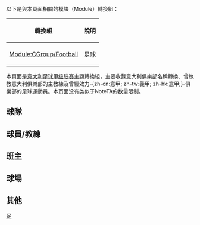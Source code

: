 {{CGroupH|name=意甲|desc=意甲}}<noinclude>[[Category:體育公共轉換組模板|足{{SUBPAGENAME}}]]

以下是與本頁面相關的模块（Module）轉換組：
{| class="wikitable"
! 轉換組 || 說明
|-
| [[Module:CGroup/Football]] || 足球
|}

本頁面是[[意大利足球甲级联赛]]主題轉換組，主要收錄意大利俱樂部名稱轉換、曾執教意大利俱樂部的主教練及曾經效力-{zh-cn:意甲; zh-tw:義甲; zh-hk:意甲;}-俱樂部的足球運動員。本页面没有类似于NoteTA的数量限制。

== 球隊 ==
</noinclude>
{{CItem|zh:亞特蘭大; zh-cn:亚特兰大; zh-tw:亞特蘭大; zh-hk:阿特蘭大;|original=Atalanta}}
{{CItem|zh:阿韦利诺; zh-cn:阿韦利诺; zh-tw:阿韋利諾; zh-hk:艾維連奴;|original=Avellino}}
{{CItem|zh-cn:贝内文托;zh-hk:賓尼雲圖;zh-tw:貝內文托;|original=Benevento}}
{{CItem|zh:博洛尼亚; zh-cn:博洛尼亚; zh-tw:波隆那; zh-hk:博洛尼亞;|original=Bologna}}
{{CItem|zh:卡塔尼亚; zh-cn:卡塔尼亚; zh-tw:卡塔尼亞; zh-hk:卡坦尼亞;|original=Calcio Catania}}
{{CItem|zh:切沃; zh-cn:切沃; zh-hk:基爾禾; zh-tw:切沃; zh-mo:切禾|original=A.C. ChievoVerona}}
{{CItem|zh:卡爾皮; zh-cn:卡尔皮; zh-hk:卡比; zh-mo:卡爾比; zh-tw:卡皮;|original=Carpi}}
{{CItem|zh:科莫; zh-cn:科莫; zh-hk:科木; zh-tw:科莫|original=Como}}
{{CItem|zh:恩波利; zh-cn:恩波利; zh-tw:恩波里; zh-hk:安玻里; zh-mo:恩波里|original=Empoli F.C.}}
{{CItemLan|1=恩坡利=>zh-cn:恩波利;恩坡利=>zh-tw:恩波里;恩坡利=>zh-hk:安玻里;恩坡利=>zh-mo:恩波里;|2=Empoli F.C.}} 
{{CItemLan|1=恩波里=>zh-cn:恩波利;恩波里=>zh-tw:恩波里;恩波里=>zh-hk:安玻里;恩波里=>zh-mo:恩波里;|2=Empoli F.C.}} 
{{CItemLan|1=安坡里=>zh-cn:恩波利;安坡里=>zh-tw:恩波里;安坡里=>zh-hk:安玻里;安坡里=>zh-mo:恩波里;|2=Empoli F.C.}} 
{{CItem|zh:佛罗伦萨; zh-cn:佛罗伦萨; zh-tw:費倫提那; zh-hk:費倫天拿;|original=ACF Fiorentina}}
{{CItem|zh-cn:弗罗西诺内;zh-hk:費辛隆尼;zh-tw:弗羅西諾內;|original=Frosinone Calcio SRL}}
{{CItem|zh:热那亚; zh-cn:热那亚; zh-tw:熱那亞; zh-hk:熱拿亞;|original=Genoa C.F.C.}}
{{CItem|zh:尤文图斯; zh-cn:尤文图斯; zh-tw:尤文圖斯; zh-hk:祖雲達斯;|original=Juventus FC}}
{{CItem|zh:拉齐奥;zh-cn:拉齐奥;zh-tw:拉齊奧;zh-hk:拉素;zh-hant:拉齊奧;|original=SS Lazio}}
{{CItem|zh:利沃诺; zh-cn:利沃诺; zh-tw:利沃諾; zh-hk:利禾奴;|original=AS Livorno Calcio}}
{{CItem|zh:梅西纳;zh-cn:梅西纳; zh-tw:麥西納; zh-hk:墨西拿; zh-mo:麥斯納|original=Messina}}
{{CItem|zh:那不勒斯;zh-cn:那不勒斯; zh-tw:拿坡里; zh-hk:拿玻里; zh-sg:那波利;|original=S.S.C. Napoli}} 
{{CItem|zh-cn:诺瓦拉;zh-hk:路華拿;zh-tw:諾瓦拉;|original=Novara Calcio}}
{{CItem|zh:巴勒莫; zh-cn:巴勒莫; zh-tw:巴勒莫; zh-hk:巴勒莫;|original=US Città di Palermo}}
{{CItem|zh:帕尔马; zh-cn:帕尔马; zh-tw:帕爾馬; zh-hk:帕爾馬;|original=Parma FC}}
{{CItem|zh:雷吉纳; zh-cn:雷吉纳; zh-tw:雷吉納; zh-hk:里賈納;|original=Reggina Calcio}}
{{CItem|zh-cn:萨勒尼塔纳;zh-tw:沙勒尼塔納;zh-hk:沙蘭力坦拿;|original=Salernitana}}
{{CItem|zh:桑普多利亚; zh-cn:桑普多利亚; zh-tw:桑普多利亞; zh-hk:森多利亞; zh-sg:桑多利亚;|original=UC Sampdoria}}
{{CItem|zh-cn:萨索洛; zh-tw:薩索羅; zh-hk:薩斯索羅; zh-mo:莎索羅|original=Sassuolo}}
{{CItemLan|1=萨索罗=>zh-cn:萨索洛;萨索罗=>zh-tw:薩索羅;萨索罗=>zh-hk:薩斯索羅;萨索罗=>zh-mo:莎索羅;|2=Sassuolo}} 
{{CItem|zh:锡耶纳; zh-cn:锡耶纳; zh-tw:錫耶納; zh-hk:錫耶納;|original=Siena}}
{{CItem|zh-cn:斯帕尔;zh-hk:史帕爾;zh-tw:斯帕爾;|original=S.P.A.L.}}
{{CItem|zh-hans:斯佩齐亚;zh-hk:史柏斯亞;zh-tw:斯佩齊亞;|original=Spezia}}
{{CItem|zh:特尔纳纳; zh-cn:特尔纳纳; zh-tw:特爾納納; zh-hk:特拉納;|original=Ternana}}
{{CItemLan|1=拖連奴=>zh-cn:都灵;拖連奴=>zh-tw:杜里諾;拖連奴=>zh-hk:拖連奴;拖連奴=>zh-mo:拖連奴;|2=Torino FC}}
{{CItemLan|1=杜里諾=>zh-cn:都灵;杜里諾=>zh-tw:杜里諾;杜里諾=>zh-hk:拖連奴;杜里諾=>zh-mo:拖連奴;|2=Torino FC}}
{{CItem|zh:特里斯蒂纳; zh-cn:特里斯蒂纳; zh-tw:特里斯蒂納; zh-hk:泰利斯天拿;|original=Triestina}}
{{CItem|zh:乌迪内斯; zh-cn:乌迪内斯; zh-tw:烏迪內斯; zh-hk:烏甸尼斯;|original=Udinese Calcio}}
<noinclude>

== 球員/教練 ==
</noinclude>
{{CItem|zh:阿德里亚诺; zh-hans:阿德里亚诺; zh-hk:阿祖安奴; zh-tw:阿德里亞諾;|original=Adriano}}
{{CItem|zh:阿莱格里; zh-cn:阿莱格里; zh-tw:阿萊格里; zh-hk:艾歷尼;|original=Allegri}}
{{CItem|zh-hans:阿莱格里; zh-tw:阿萊格里; zh-hk:艾歷格利;zh-cn:阿莱格里|original=Allegri}}
{{CItem|zh:安布罗西尼; zh-cn:安布罗西尼; zh-tw:安布羅西尼; zh-hk:岩布仙尼;|original=Ambrosini}}
{{CItem|zh-hans:安切洛蒂; zh-tw:安切洛蒂; zh-hk:安察洛堤;|original=Ancelotti}}
{{CItem|zh-hans:阿斯托里; zh-hk:艾斯托利;|original=Astori}}
{{CItem|zh:罗伯特·巴乔; zh-cn:罗伯特·巴乔; zh-tw:羅貝托·巴吉歐; zh-hk:羅拔圖·巴治奧;|original=Roberto Baggio}}
{{CItem|zh:巴乔; zh-cn:巴乔; zh-tw:巴吉歐; zh-hk:巴治奧;|original=Baggio}}
{{CItem|zh:巴洛特利;zh-hans:巴洛特利;zh-hk:巴洛迪利;zh-tw:巴洛特利;|original=Balotelli}}
{{CItem|zh:贝克汉姆; zh-cn:贝克汉姆; zh-tw:貝克漢; zh-hk:碧咸;|original=Beckham}}
{{CItem|zh:博努奇;zh-hans:博努奇; zh-hk:邦路斯; zh-tw:博努奇;|original=Bonucci}}
{{CItem|zh:布馮; zh-cn:布冯; zh-tw:布馮; zh-hk:保方;|original=Buffon}}
{{CItem|zh:卡莫拉内西; zh-cn:卡莫拉內西; zh-tw:卡莫拉內西; zh-hk:甘莫蘭尼斯;|original=Camoranesi}}
{{CItem|zh:卡纳瓦罗; zh-cn:卡纳瓦罗; zh-tw:卡納瓦羅; zh-hk:簡拿華路;|original=Cannavaro}}
{{CItem|zh:卡佩罗; zh-cn:卡佩罗; zh-tw:卡佩羅; zh-hk:卡比路;|original=Capello}}
{{CItem|zh:卡萨诺; zh-cn:卡萨诺; zh-tw:卡薩諾; zh-hk:卡斯辛奴;|original=Cassano}}
{{CItem|zh:基耶利尼;zh-hans:基耶利尼;zh-hk:基亞連尼;zh-tw:基耶利尼;|original=Chiellini}}
{{CItem|zh:孔蒂; zh-hans:孔蒂; zh-hk:干地;zh-tw:孔蒂;|original=Conte}}
{{CItem|zh:德罗西;zh-hans:德罗西;zh-hk:迪羅斯;zh-tw:德羅西;|original=De Rossi}}
{{CItem|zh-hans:德西利奥;zh-hk:迪斯基利奧;zh-tw:德西利奧;|original=De Sciglio}}
{{CItem|zh-hans:德尔内里;zh-hk:迪拿利;zh-tw:德爾內里;|original=Delneri}}
{{CItem|zh:德尔·皮耶罗; zh-cn:德尔·皮耶罗; zh-tw:德爾·皮耶羅; zh-hk:迪比亞路;|original=Del Piero}}
{{CItem|zh:皮耶罗; zh-cn:皮耶罗; zh-tw:皮耶羅; zh-hk:迪比亞路;|original=Del Piero}}
{{CItemLan|1=迪比亞路=>zh-cn:皮耶罗;迪比亞路=>zh-tw:皮耶羅;迪比亞路=>zh-hk:迪比亞路;迪比亞路=>zh-mo:迪比亞路;|2=Del Piero}}
{{CItem|zh:迪纳塔莱;zh-cn:迪纳塔莱; zh-tw:迪納塔萊; zh-hk:迪拿達利;|original=Di Natale}}
{{CItem|zh:多纳多尼; zh-cn:多纳多尼; zh-tw:多納多尼; zh-hk:鄧納東尼;|original=Donadoni}}
{{CItem|zh-hans:迪巴拉;zh-hk:戴巴拿;zh-tw:迪巴拉;|original=Dybala}}
{{CItem|zh-hans:埃丁·哲科;zh-hk:艾甸·迪斯高;zh-tw:埃丁·哲科;|original=Edin Džeko}}
{{CItem|zh:费拉拉; zh-cn:费拉拉; zh-tw:費拉拉; zh-hk:費拉拿;|original=Ferrara}}
{{CItem|zh-hans:加图索;zh-hk:加度素;zh-tw:加圖索;|original=Gattuso}}
{{CItem|zh-hans:詹纳罗;zh-hk:贊拿路;zh-tw:詹納羅;|original=Gennaro}}
{{CItem|zh:吉拉迪诺;zh-hans:吉拉迪诺;zh-hk:基拿甸奴;zh-tw:吉拉迪諾;|original=Gilardino}}
{{CItem|zh:吉奥文科;zh-cn:乔文科;zh-hans:吉奥文科;zh-hk:基奧雲高;zh-tw:吉奧文科;|original=Giovinco}}
{{CItem|zh:格罗索;zh-cn:格罗索; zh-tw:格羅索; zh-hk:格羅素;|original=Grosso}}
{{CItem|zh:古利特;zh-hans:古利特;zh-hk:古烈治;zh-tw:古利特;|original=Gullit}}
{{CItem|zh:伊布拉希莫维奇;zh-hans:伊布拉希莫维奇;zh-hk:伊巴謙莫域;zh-tw:伊布拉希莫維奇;|original=Ibrahimović}}
{{CItem|zh:兹拉坦·伊布拉希莫维奇;zh-hans:兹拉坦·伊布拉希莫维奇;zh-hk:薩拉坦·伊巴謙莫域;zh-tw:茲拉坦·伊布拉希莫維奇;|original=Zlatan Ibrahimović}}
{{CItem|zh-hans:毛罗·伊卡尔迪;zh-hk:莫路·伊卡迪;zh-tw:毛羅·伊卡爾迪;|original=Mauro Icardi}}
{{CItem|zh-hans:伊卡尔迪;zh-hk:伊卡迪;zh-tw:伊卡爾迪;|original=Icardi}}
{{CItem|zh-hans:因莫比莱;zh-hk:恩莫比尼;zh-hant:因莫比萊;|original=Immobile}}
{{CItem|zh:因扎吉; zh-cn:因扎吉; zh-tw:英薩吉; zh-hk:恩沙基;|original=Inzaghi}}
{{CItem|zh:菲利普·因扎吉; zh-cn:菲利普·因扎吉; zh-tw:菲利普·英薩吉; zh-hk:菲利波·恩沙基;|original=Inzaghi}}
{{CItem|zh-hans:伊万;zh-hk:艾雲;zh-tw:伊萬;|original=Ivan}}
{{CItem|zh:约维蒂奇;zh-hans:约维蒂奇;zh-hk:祖維迪;zh-tw:約維蒂奇;|original=Jovetić}}
{{CItem|zh:里皮; zh-cn:里皮; zh-tw:里皮; zh-hk:納比;|original=Lippi}}
{{CItem|zh-hans:卢西亚诺;zh-hk:盧斯安奴;zh-tw:盧西亞諾;|original=Luciano}}
{{CItem|zh:卢西奥;zh-hans:卢西奥;zh-hk:盧斯奧;zh-tw:盧西奧;|original=Lúcio}}
{{CItem|zh:马尔基西奥;zh-cn:马尔基西奥; zh-tw:馬爾基西奧; zh-hk:馬治斯奧;|original=Marchisio}}
{{CItem|zh:马特拉齐; zh-cn:马特拉齐; zh-tw:馬特拉齊; zh-hk:馬特拉斯;|original=Materazzi}}
{{CItem|zh:马尔蒂尼; zh-cn:马尔蒂尼; zh-tw:馬蒂尼; zh-hk:馬甸尼;|original=Maldini}}
{{CItem|zh:曼奇尼;zh-hans:曼奇尼;zh-hk:文仙尼;zh-tw:曼奇尼;|original=Mancini}}
{{CItem|zh:马特乌斯;zh-hans:马特乌斯;zh-hk:馬圖斯;zh-tw:馬特烏斯;|original=Matthäus}}
{{CItem|zh-hans:马扎里;zh-hk:馬沙利;zh-tw:馬扎里;|original=Mazzarri}}
{{CItem|zh-hans:德里斯·梅尔滕斯;zh-hk:達賴斯·梅頓斯;zh-tw:德賴斯·梅滕斯;|original=Dries Mertens}}
{{CItem|zh:米哈伊洛维奇;zh-cn:米哈伊洛维奇; zh-tw:米哈伊洛維奇; zh-hk:米赫洛域;|original=Mihajlović}}
{{CItem|zh:蒙特拉; zh-cn:蒙特拉; zh-tw:蒙特拉; zh-hk:蒙迪拿;|original=Montella}}
{{CItem|zh:蒙托里沃;zh-cn:蒙托里沃; zh-tw:蒙托里沃; zh-hk:蒙度利禾;|original=Montolivo}}
{{CItem|zh:内德维德; zh-cn:内德维德; zh-tw:內德維德; zh-hk:尼維特;|original=Nedvěd}}
{{CItem|zh:内斯塔; zh-cn:内斯塔; zh-tw:內斯塔; zh-hk:尼斯達;|original=Nesta}}
{{CItem|zh-hans:奥多;zh-hk:奧度;zh-tw:奧多;|original=Oddo}}
{{CItem|zh:帕托; zh-cn:帕托; zh-tw:帕托; zh-hk:柏圖;|original=Pato}}
{{CItem|zh-hans:佩里希奇;zh-hk:比列錫;zh-tw:佩里希奇;|original=Perišić}}
{{CItem|zh:皮奥利; zh-cn:皮奥利; zh-tw:皮奧利; zh-hk:派奧利;zh-mo:彼奧尼;|original=Pioli}}
{{CItem|zh:皮尔洛; zh-cn:皮尔洛; zh-tw:皮爾洛; zh-hk:派路;|original=Pirlo}}
{{CItem|zh:普拉蒂尼;zh-cn:普拉蒂尼; zh-tw:普拉蒂尼; zh-hk:柏天尼;|original=Platini}}
{{CItem|zh:博格巴;zh-cn:博格巴; zh-hk:普巴;|original=Pogba}}
{{CItem|zh:普兰德利;zh-cn:普兰德利; zh-tw:普蘭德利; zh-hk:柏蘭迪利;|original=Prandelli}}
{{CItem|zh:拉涅利;zh-hans:拉涅利;zh-hk:雲尼亞里;zh-tw:拉涅利;|original=Ranieri}}
{{CItem|zh:里杰卡尔德;zh-hans:里杰卡尔德;zh-hk:列卡特;zh-tw:里杰卡爾德;|original=Rijkaard}}
{{CItem|zh:罗比尼奥;zh-hans:罗比尼奥;zh-hk:羅賓奴;zh-tw:羅比尼奧;|original=Robinho}}
{{CItem|zh:罗纳尔多; zh-cn:罗纳尔多; zh-tw:羅納度; zh-hk:朗拿度;|original=Ronaldo}}
{{CItem|zh:罗纳尔迪尼奥; zh-cn:罗纳尔迪尼奥; zh-tw:羅納汀荷; zh-hk:朗拿甸奴;|original=Ronaldinho}}
{{CItem|zh:克里斯蒂亚诺·罗纳尔多; zh-cn:克里斯蒂亚诺·罗纳尔多; zh-tw:克里斯蒂亞諾·羅納度; zh-hk:基斯坦奴·朗拿度;|original=Cristiano Ronaldo}}
{{CItem|zh:魯伊·科斯塔; zh-cn:鲁伊·科斯塔; zh-tw:魯伊·科斯塔; zh-hk:雷·哥斯達;|original=Rui Costa}}
{{CItemLan|1=雷哥斯達=>zh-cn:鲁伊·科斯塔;雷哥斯達=>zh-tw:魯伊·科斯塔;雷哥斯達=>zh-hk:雷·哥斯達;雷哥斯達=>zh-mo:雷·哥斯達;|2=Rui Costa}}
{{CItem|zh-hans:毛里齐奥·萨里;zh-hk:莫里斯奧·沙利;zh-tw:毛里齊奧·薩里;|original=Maurizio Sarri}}
{{CItem|zh-hans:萨里;zh-hk:沙利;zh-tw:薩里;|original=Sarri}}
{{CItem|zh:舍甫琴科; zh-cn:舍甫琴科; zh-tw:舍甫琴科; zh-hk:舒夫真高;|original=Shevchenko}}
{{CItem|zh:斯内德;zh-cn:斯内德; zh-tw:史奈德; zh-hk:史奈達; zh-tw:斯奈德;|original=Sneijder}}
{{CItem|zh-hans:斯帕莱蒂;zh-hk:史巴列堤;zh-tw:斯帕萊蒂;|original=Spalletti}}
{{CItem|zh:斯坦科维奇;zh-hans:斯坦科维奇;zh-hk:史坦高域;zh-tw:斯坦科維奇;|original=Stanković}}
{{CItem|zh:斯特拉马乔尼;zh-hans:斯特拉马乔尼;zh-hk:史達馬干尼;zh-tw:斯特拉馬喬尼;|original=Stramaccioni}}
{{CItem|zh:蒂亚戈·莫塔;zh-cn:蒂亚戈·莫塔; zh-tw:蒂亞戈·莫塔; zh-hk:泰亞高·莫達;|original=Thiago Motta}}
{{CItem|zh:托尼; zh-cn:托尼; zh-tw:托尼; zh-hk:東尼;|original=Toni}}
{{CItem|zh:托蒂; zh-cn:托蒂; zh-tw:托蒂; zh-hk:托迪;|original=Totti}}
{{CItem|zh:特拉帕托尼; zh-cn:特拉帕托尼; zh-tw:特拉帕托尼; zh-hk:查柏東尼;|original=Trapattoni}}
{{CItem|zh:特雷泽盖; zh-cn:特雷泽盖; zh-tw:特雷澤蓋; zh-hk:查斯古特;|original=Trézéguet}}
{{CItem|zh:范巴斯滕;zh-hans:范巴斯滕;zh-hk:雲巴士頓;zh-tw:范巴斯滕;|original=van Basten}}
{{CItem|zh:比达尔;zh-cn:比达尔; zh-tw:維達爾; zh-hk:維度;|original=Vidal}}
{{CItem|zh:維埃里; zh-cn:维埃里; zh-tw:維耶里; zh-hk:韋利;|original=Vieri}}
{{CItem|zh:克里斯蒂安·維埃里;zh-cn:克里斯蒂安·维埃里; zh-tw:克里斯蒂安·維耶里; zh-hk:基斯頓·韋利;|original=Christian Vieri}}
{{CItem|zh-hans:沃尔特; zh-hk:禾達; zh-tw:沃爾特;|original=Walter}}
{{CItem|zh:乔治·维阿; zh-cn:乔治·维阿; zh-tw:喬治·維阿; zh-hk:佐治·韋亞;|original=George Weah}}
{{CItem|zh:维阿; zh-cn:维阿; zh-tw:維阿; zh-hk:韋亞;|original=Weah}}
{{CItem|zh:萨内蒂; zh-cn:萨内蒂; zh-tw:薩內蒂; zh-hk:辛尼迪;|original=Zanetti}}
{{CItem|zh-hans:曾加; zh-hk:辛格;|original=Zenga}}
{{CItem|zh:齐达内; zh-cn:齐达内; zh-tw:席丹; zh-hk:施丹;|original=Zidane}}
<noinclude>

==班主==
</noinclude>
{{CItem|zh:贝卢斯科尼;zh-hans:贝卢斯科尼;zh-hk:貝盧斯科尼;zh-tw:貝魯斯柯尼;|original=Berlusconi}}
{{CItem|zh:莫拉蒂;zh-hans:莫拉蒂;zh-hk:莫拉提;zh-tw:莫雷蒂;|original=Moratti}}
<noinclude>

==球場==
</noinclude>
{{CItem|zh:圣西罗球场;zh-hans:圣西罗球场;zh-hk:聖西路球場;zh-tw:聖西羅球場;|original=San Siro}}
<noinclude>

==其他==
</noinclude>
{{CItem|zh-hans:意甲;zh-hk:意甲;zh-tw:義甲;|original=Serie A}}
<noinclude>
</noinclude>{{CGroupF}}